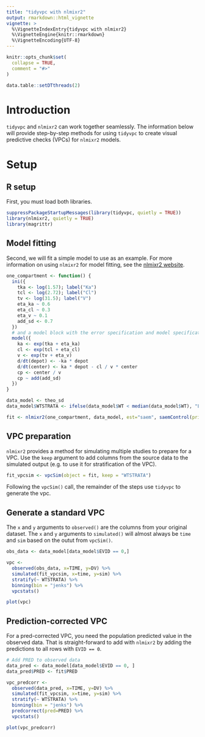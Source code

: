 ---
title: "tidyvpc with nlmixr2"
output: rmarkdown::html_vignette
vignette: >
  %\VignetteIndexEntry{tidyvpc with nlmixr2}
  %\VignetteEngine{knitr::rmarkdown}
  %\VignetteEncoding{UTF-8}
---

```{r, include = FALSE}
knitr::opts_chunk$set(
  collapse = TRUE,
  comment = "#>"
)
```

```{r, echo=FALSE}
data.table::setDTthreads(2)
```

# Introduction

`tidyvpc` and `nlmixr2` can work together seamlessly.  The information below
will provide step-by-step methods for using `tidyvpc` to create visual
predictive checks (VPCs) for `nlmixr2` models.

# Setup

## R setup

First, you must load both libraries.

```{r setup}
suppressPackageStartupMessages(library(tidyvpc, quietly = TRUE))
library(nlmixr2, quietly = TRUE)
library(magrittr)
```

## Model fitting

Second, we will fit a simple model to use as an example.  For more information
on using `nlmixr2` for model fitting, see the [nlmixr2 website](https://nlmixr2.org/).

```{r model-estimate}
one_compartment <- function() {
  ini({
    tka <- log(1.57); label("Ka")
    tcl <- log(2.72); label("Cl")
    tv <- log(31.5); label("V")
    eta_ka ~ 0.6
    eta_cl ~ 0.3
    eta_v ~ 0.1
    add_sd <- 0.7
  })
  # and a model block with the error specification and model specification
  model({
    ka <- exp(tka + eta_ka)
    cl <- exp(tcl + eta_cl)
    v <- exp(tv + eta_v)
    d/dt(depot) <- -ka * depot
    d/dt(center) <- ka * depot - cl / v * center
    cp <- center / v
    cp ~ add(add_sd)
  })
}

data_model <- theo_sd
data_model$WTSTRATA <- ifelse(data_model$WT < median(data_model$WT), "Low weight", "High weight")

fit <- nlmixr2(one_compartment, data_model, est="saem", saemControl(print=0))
```

## VPC preparation

`nlmixr2` provides a method for simulating multiple studies to prepare for a
VPC.  Use the `keep` argument to add columns from the source data to the
simulated output (e.g. to use it for stratification of the VPC).

```{r vpcsim}
fit_vpcsim <- vpcSim(object = fit, keep = "WTSTRATA")
```

Following the `vpcSim()` call, the remainder of the steps use `tidyvpc` to
generate the vpc.

## Generate a standard VPC

The `x` and `y` arguments to `observed()` are the columns from your original
dataset.  The `x` and `y` arguments to `simulated()` will almost always be
`time` and `sim` based on the outut from `vpcSim()`.

```{r vpc-std-setup}
obs_data <- data_model[data_model$EVID == 0,]

vpc <-
  observed(obs_data, x=TIME, y=DV) %>%
  simulated(fit_vpcsim, x=time, y=sim) %>%
  stratify(~ WTSTRATA) %>%
  binning(bin = "jenks") %>%
  vpcstats()
```

```{r vpc-std-plot}
plot(vpc)
```

## Prediction-corrected VPC

For a pred-corrected VPC, you need the population predicted value in the
observed data.  That is straight-forward to add with `nlmixr2` by adding the
predictions to all rows with `EVID == 0`.

```{r vpc-predcorr-setup}
# Add PRED to observed data
data_pred <- data_model[data_model$EVID == 0, ]
data_pred$PRED <- fit$PRED

vpc_predcorr <-
  observed(data_pred, x=TIME, y=DV) %>%
  simulated(fit_vpcsim, x=time, y=sim) %>%
  stratify(~ WTSTRATA) %>%
  binning(bin = "jenks") %>%
  predcorrect(pred=PRED) %>%
  vpcstats()
```

```{r vpc-predcorr-plot}
plot(vpc_predcorr)
```
